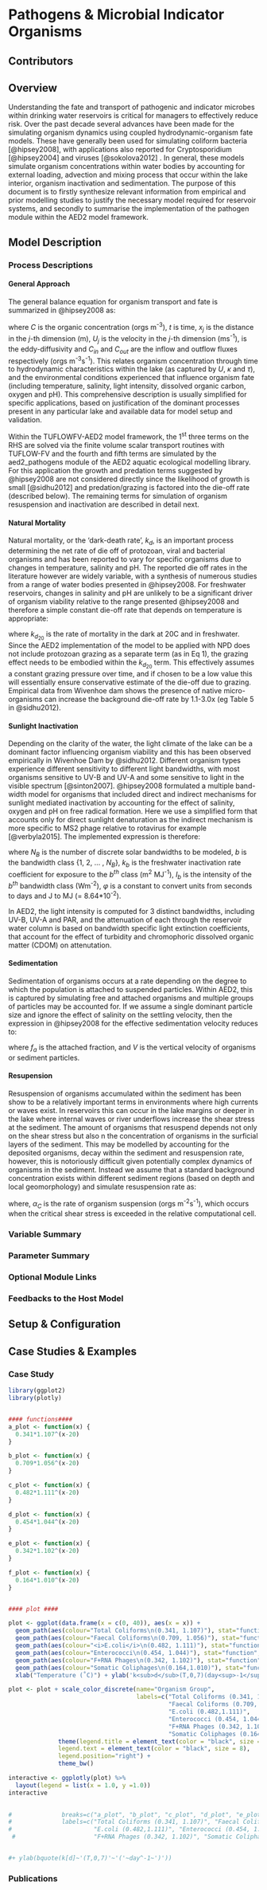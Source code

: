 # Pathogens & Microbial Indicator Organisms

## Contributors
## Overview

Understanding the fate and transport of pathogenic and indicator microbes within drinking water reservoirs is critical for managers to effectively reduce risk. Over the past decade several advances have been made for the simulating organism dynamics using coupled hydrodynamic-organism fate models. These have generally been used for simulating coliform bacteria [@hipsey2008], with applications also reported for Cryptosporidium [@hipsey2004] and viruses [@sokolova2012] . In general, these models simulate organism concentrations within water bodies by accounting for external loading, advection and mixing process that occur within the lake interior, organism inactivation and sedimentation. The purpose of this document is to firstly synthesize relevant information from empirical and prior modelling studies to justify the necessary model required for reservoir systems, and secondly to summarise the implementation of the pathogen module within the AED2 model framework. 

## Model Description
###	Process Descriptions

#### General Approach {-}

The general balance equation for organism transport and fate is summarized in @hipsey2008 as: 

<center>
\begin{equation}
\frac{dC}{dt} = -\frac{\partial }{\partial x_{j}}(CU_{j})+\frac{\partial }{\partial x_{j}}(\kappa_{j}\frac{\partial C}{\partial x_{j}})
+C_{in}-C_{out}+C_{r}(\tau,SS_{SED},C_{SED})\\
+[k_{g}(T,S,DOC_{L})-k_{d}(T,S,pH)-k_{l}
(I_{0},S,DO,pH)-k_{s}(T,S,SS)-k_{p}(T)]C
(\#eq:pathogen1)
\end{equation}
</center>


where $C$ is the organic concentration (orgs m^-3^), $t$ is time, $x_j$ is the distance in the $j$-th dimension (m), $U_j$ is the velocity in the $j$-th dimension (ms^-1^), is the eddy-diffusivity and $C_{in}$ and $C_{out}$ are the inflow and outflow fluxes respectively (orgs m^-3^s^-1^). This relates organism concentration through time to hydrodynamic characteristics within the lake (as captured by $U$, $\kappa$ and $\tau$), and the environmental conditions experienced that influence organism fate (including temperature, salinity, light intensity, dissolved organic carbon, oxygen and pH). This comprehensive description is usually simplified for specific applications, based on justification of the dominant processes present in any particular lake and available data for model setup and validation. 

Within the TUFLOWFV-AED2 model framework, the 1^st^ three terms on the RHS are solved via the finite volume scalar transport routines with TUFLOW-FV and the fourth and fifth terms are simulated by the aed2_pathogens module of the AED2 aquatic ecological modelling library. For this application the growth and predation terms suggested by @hipsey2008 are not considered directly since the likelihood of growth is small [@sidhu2012] and predation/grazing is factored into the die-off rate (described below). The remaining terms for simulation of organism resuspension and inactivation are described in detail next.

#### Natural Mortality {-}

Natural mortality, or the ‘dark-death rate’, $k_d$, is an important process determining the net rate of die off of protozoan, viral and bacterial organisms and has been reported to vary for specific organisms due to changes in temperature, salinity and pH. The reported die off rates in the literature however are widely variable, with a synthesis of numerous studies from a range of water bodies presented in @hipsey2008. For freshwater reservoirs, changes in salinity and pH are unlikely to be a significant driver of organism viability relative to the range presented @hipsey2008 and therefore a simple constant die-off rate that depends on temperature is appropriate: 

<center>
\begin{equation}
k_{d}(T) = k_{d_{20}}\vartheta _{M}^{T-20}
(\#eq:pathogen2)
\end{equation}
</center>

where $k_{d_{20}}$ is the rate of mortality in the dark at 20C and in freshwater. Since the AED2 implementation of the model to be applied with NPD does not include protozoan grazing as a separate term (as in Eq 1), the grazing effect needs to be embodied within the $k_{d_{20}}$ term. This effectively assumes a constant grazing pressure over time, and if chosen to be a low value this will essentially ensure conservative estimate of the die-off due to grazing. Empirical data from Wivenhoe dam shows the presence of native micro-organisms can increase the background die-off rate by 1.1-3.0x (eg Table 5 in @sidhu2012). 

#### Sunlight Inactivation {-}
Depending on the clarity of the water, the light climate of the lake can be a dominant factor influencing organism viability and this has been observed empirically in Wivenhoe Dam by @sidhu2012. Different organism types experience different sensitivity to different light bandwidths, with most organisms sensitive to UV-B and UV-A and some sensitive to light in the visible spectrum [@sinton2007]. @hipsey2008 formulated a multiple band-width model for organisms that included direct and indirect mechanisms for sunlight mediated inactivation by accounting for the effect of salinity, oxygen and pH on free radical formation. Here we use a simplified form that accounts only for direct sunlight denaturation as the indirect mechanism is more specific to MS2 phage relative to rotavirus for example [@verbyla2015]. The implemented expression is therefore: 

<center>
\begin{equation}
k_{l} = \sum_{b=1}^{N_{b}}[\varphi k_{b} I_{b}]
(\#eq:pathogen3)
\end{equation}
</center>

where $N_B$ is the number of discrete solar bandwidths to be modeled, $b$ is the bandwidth class {1, 2, … , $N_B$}, $k_b$ is the freshwater inactivation rate coefficient for exposure to the $b^{th}$ class (m^2^ MJ^-1^), $I_b$ is the intensity of the $b^{th}$ bandwidth class (Wm^-2^), $\varphi$ is a constant to convert units from seconds to days and J to MJ (= 8.64*10^-2^).
 
In AED2, the light intensity is computed for 3 distinct bandwidths, including UV-B, UV-A and PAR, and the attenuation of each through the reservoir water column is based on bandwidth specific light extinction coefficients, that account for the effect of turbidity and chromophoric dissolved organic matter (CDOM) on attenutation. 

#### Sedimentation {-}

Sedimentation of organisms occurs at a rate depending on the degree to which the population is attached to suspended particles. Within AED2, this is captured by simulating free and attached organisms and multiple groups of particles may be accounted for. If we assume a single dominant particle size and ignore the effect of salinity on the settling velocity, then the expression in @hipsey2008 for the effective sedimentation velocity reduces to:  

<center>
\begin{equation}
k_{s}=(1-f_{a})\frac{V_{c}}{\Delta z}+f_{a}\frac{V_{s}}{\Delta z}
(\#eq:pathogen4)
\end{equation}
</center>

where $f_a$ is the attached fraction, and $V$ is the vertical velocity of organisms or sediment particles.  

#### Resupension {-}

Resuspension of organisms accumulated within the sediment has been show to be a relatively important terms in environments where high currents or waves exist. In reservoirs this can occur in the lake margins or deeper in the lake where internal waves or river underflows increase the shear stress at the sediment. The amount of organisms that resuspend depends not only on the shear stress but also n the concentration of organisms in the surficial layers of the sediment. This may be modelled by accounting for the deposited organisms, decay within the sediment and resuspension rate, however, this is notoriously difficult given potentially complex dynamics of organisms in the sediment. Instead we assume that a standard background concentration exists within different sediment regions (based on depth and local geomorphology) and simulate resuspension rate as: 

<center>
\begin{equation}
C_{r}(\tau)=\alpha_{c}\frac{(\tau - \tau_{c_{s}})}{\tau _{ref}}\frac{1}{\Delta z_{bot}}
(\#eq:pathogen5)
\end{equation}
</center>

where, $\alpha_C$ is the rate of organism suspension (orgs m^-2^s^-1^), which occurs when the critical shear stress is exceeded in the relative computational cell. 


###	Variable Summary
###	Parameter Summary
###	Optional Module Links
###	Feedbacks to the Host Model
## Setup & Configuration
## Case Studies & Examples
###	Case Study


```r
library(ggplot2)
library(plotly)


#### functions####
a_plot <- function(x) {
  0.341*1.107^(x-20)
}

b_plot <- function(x) {
  0.709*1.056^(x-20)
}

c_plot <- function(x) {
  0.482*1.111^(x-20)
}

d_plot <- function(x) {
  0.454*1.044^(x-20)
}

e_plot <- function(x) {
  0.342*1.102^(x-20)
}

f_plot <- function(x) {
  0.164*1.010^(x-20)
}


#### plot ####

plot <- ggplot(data.frame(x = c(0, 40)), aes(x = x)) +
  geom_path(aes(colour="Total Coliforms\n(0.341, 1.107)"), stat="function", fun=a_plot) +
  geom_path(aes(colour="Faecal Coliforms\n(0.709, 1.056)"), stat="function", fun=b_plot) +
  geom_path(aes(colour="<i>E.coli</i>\n(0.482, 1.111)"), stat="function", fun=c_plot) +
  geom_path(aes(colour="Enterococci\n(0.454, 1.044)"), stat="function", fun=d_plot) +
  geom_path(aes(colour="F+RNA Phages\n(0.342, 1.102)"), stat="function", fun=e_plot) +
  geom_path(aes(colour="Somatic Coliphages\n(0.164,1.010)"), stat="function", fun=f_plot) +
  xlab("Temperature (˚C)") + ylab('k<sub>d</sub>(T,0,7)(day<sup>-1</sup>)')

plot <- plot + scale_color_discrete(name="Organism Group",
                                    labels=c("Total Coliforms (0.341, 1.107)", 
                                             "Faecal Coliforms (0.709, 1.056)",
                                             "E.coli (0.482,1.111)", 
                                             "Enterococci (0.454, 1.044)",
                                             "F+RNA Phages (0.342, 1.102)", 
                                             "Somatic Coliphages (0.164, 1.010)"))+
              theme(legend.title = element_text(color = "black", size = 8),
              legend.text = element_text(color = "black", size = 8),
              legend.position="right") + 
              theme_bw()

interactive <- ggplotly(plot) %>%
  layout(legend = list(x = 1.0, y =1.0))
interactive

  
#              breaks=c("a_plot", "b_plot", "c_plot", "d_plot", "e_plot", "f_plot"),
#              labels=c("Total Coliforms (0.341, 1.107)", "Faecal Coliforms (0.709, 1.056)",
#                       "E.coli (0.482,1.111)", "Enterococci (0.454, 1.044)",
 #                      "F+RNA Phages (0.342, 1.102)", "Somatic Coliphages (0.164, 1.010)")


#+ ylab(bquote(k[d]~'(T,0,7)'~'('~day^-1~')'))

```


###	Publications






